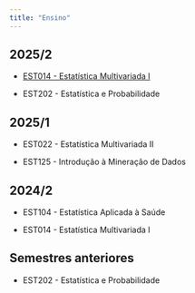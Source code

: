 ```yaml
---
title: "Ensino"
---
```



## 2025/2

-   [EST014 - Estatística Multivariada I](https://tiagomartin.github.io/est014/index.html)

-   EST202 - Estatística e Probabilidade

## 2025/1

- EST022 - Estatística Multivariada II

- EST125 - Introdução à Mineração de Dados

<!-- -   [EST022 - Estatística Multivariada II](https://tiagomartin.github.io/est022/index.html) -->

<!-- -   [EST125 - Introdução à Mineração de Dados](https://tiagomartin.github.io/est125/index.html) -->

## 2024/2

- EST104 - Estatística Aplicada à Saúde

<!-- -   [EST104 - Estatística Aplicada à Saúde](https://tiagomartin.github.io/est104/index.html) -->

-   EST014 - Estatística Multivariada I


## Semestres anteriores

-   EST202 - Estatística e Probabilidade
